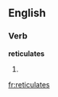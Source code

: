 
==English==

===Verb===
'''reticulates'''

# {{third-person singular of|[[reticulate]]}}

[[fr:reticulates]]